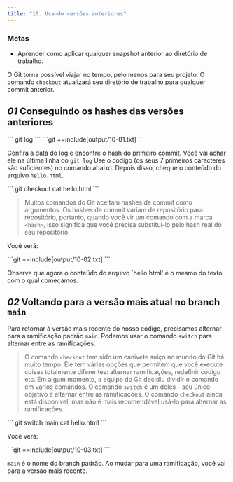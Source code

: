 ```yaml
---
title: "10. Usando versões anteriores"
---
```


### Metas

- Aprender como aplicar qualquer snapshot anterior ao diretório de trabalho.

O Git torna possível viajar no tempo, pelo menos para seu projeto. O comando `checkout` atualizará seu diretório de trabalho para qualquer commit anterior.

## _01_ Conseguindo os hashes das versões anteriores

<Run>
```
git log
```
</Run>

<Output>
```git
==include[output/10-01.txt]
```
</Output>

Confira a data do log e encontre o hash do primeiro commit. Você vai achar ele na última linha do `git log` Use o código (os seus 7 primeiros caracteres são suficientes) no comando abaixo. Depois disso, cheque o conteúdo do arquivo `hello.html`.

<Run>
```
git checkout <hash>
cat hello.html
```
</Run>

> Muitos comandos do Git aceitam hashes de commit como argumentos. Os hashes de commit variam de repositório para repositório, portanto, quando você vir um comando com a marca `<hash>`, isso significa que você precisa substituí-lo pelo hash real do seu repositório.

Você verá:

<Output>
```git
==include[output/10-02.txt]
```
</Output>

Observe que agora o conteúdo do arquivo `hello.html' é o mesmo do texto com o qual começamos.

## _02_ Voltando para a versão mais atual no branch `main`

Para retornar à versão mais recente do nosso código, precisamos alternar para a ramificação padrão `main`. Podemos usar o comando `switch` para alternar entre as ramificações.

> O comando `checkout` tem sido um canivete suíço no mundo do Git há muito tempo. Ele tem várias opções que permitem que você execute coisas totalmente diferentes: alternar ramificações, redefinir código etc. Em algum momento, a equipe do Git decidiu dividir o comando em vários comandos. O comando `switch` é um deles - seu único objetivo é alternar entre as ramificações. O comando `checkout` ainda está disponível, mas não é mais recomendável usá-lo para alternar as ramificações.

<Run>
```
git switch main
cat hello.html
```
</Run>

Você verá:

<Output>
```git
==include[output/10-03.txt]
```
</Output>

`main` é o nome do branch padrão. Ao mudar para uma ramificação, você vai para a versão mais recente.
